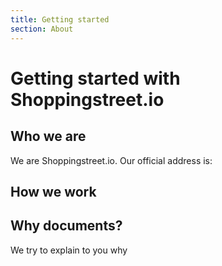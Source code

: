 ```yaml
---
title: Getting started
section: About
---
```


# Getting started with Shoppingstreet.io

## Who we are
We are Shoppingstreet.io. Our official address is:

## How we work


## Why documents?

We try to explain to you why 
